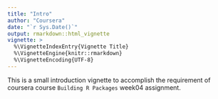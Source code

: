 ```yaml
---
title: "Intro"
author: "Coursera"
date: "`r Sys.Date()`"
output: rmarkdown::html_vignette
vignette: >
  %\VignetteIndexEntry{Vignette Title}
  %\VignetteEngine{knitr::rmarkdown}
  %\VignetteEncoding{UTF-8}
---
```


This is a small introduction vignette to accomplish the requirement of coursera course `Building R Packages` week04 assignment.
